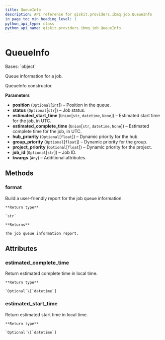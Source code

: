 ```yaml
---
title: QueueInfo
description: API reference for qiskit.providers.ibmq.job.QueueInfo
in_page_toc_min_heading_level: 1
python_api_type: class
python_api_name: qiskit.providers.ibmq.job.QueueInfo
---
```


# QueueInfo

<Class id="qiskit.providers.ibmq.job.QueueInfo" isDedicatedPage={true} github="https://github.com/qiskit/qiskit-ibmq-provider/tree/stable/0.17/qiskit/providers/ibmq/job/queueinfo.py" signature="QueueInfo(position=None, status=None, estimated_start_time=None, estimated_complete_time=None, hub_priority=None, group_priority=None, project_priority=None, job_id=None, **kwargs)" modifiers="class">
  Bases: `object`

  Queue information for a job.

  QueueInfo constructor.

  **Parameters**

  *   **position** (`Optional`\[`int`]) – Position in the queue.
  *   **status** (`Optional`\[`str`]) – Job status.
  *   **estimated\_start\_time** (`Union`\[`str`, `datetime`, `None`]) – Estimated start time for the job, in UTC.
  *   **estimated\_complete\_time** (`Union`\[`str`, `datetime`, `None`]) – Estimated complete time for the job, in UTC.
  *   **hub\_priority** (`Optional`\[`float`]) – Dynamic priority for the hub.
  *   **group\_priority** (`Optional`\[`float`]) – Dynamic priority for the group.
  *   **project\_priority** (`Optional`\[`float`]) – Dynamic priority for the project.
  *   **job\_id** (`Optional`\[`str`]) – Job ID.
  *   **kwargs** (`Any`) – Additional attributes.

  ## Methods

  <span id="qiskit-providers-ibmq-job-queueinfo-format" />

  ### format

  <Function id="qiskit.providers.ibmq.job.QueueInfo.format" signature="QueueInfo.format()">
    Build a user-friendly report for the job queue information.

    **Return type**

    `str`

    **Returns**

    The job queue information report.
  </Function>

  ## Attributes

  ### estimated\_complete\_time

  <Attribute id="qiskit.providers.ibmq.job.QueueInfo.estimated_complete_time">
    Return estimated complete time in local time.

    **Return type**

    `Optional`\[`datetime`]
  </Attribute>

  ### estimated\_start\_time

  <Attribute id="qiskit.providers.ibmq.job.QueueInfo.estimated_start_time">
    Return estimated start time in local time.

    **Return type**

    `Optional`\[`datetime`]
  </Attribute>
</Class>

